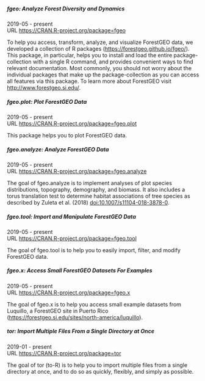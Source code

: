 ##### fgeo: Analyze Forest Diversity and Dynamics

2019-05 - present  
URL <https://CRAN.R-project.org/package=fgeo>  

To help you access, transform, analyze, and visualize ForestGEO data, we developed a collection of R packages (<https://forestgeo.github.io/fgeo/>). This package, in particular, helps you to install and load the entire package-collection with a single R command, and provides convenient ways to find relevant documentation. Most commonly, you should not worry about the individual packages that make up the package-collection as you can access all features via this package. To learn more about ForestGEO visit <http://www.forestgeo.si.edu/>.

##### fgeo.plot: Plot ForestGEO Data

2019-05 - present  
URL <https://CRAN.R-project.org/package=fgeo.plot>  

This package helps you to plot ForestGEO data.

##### fgeo.analyze: Analyze ForestGEO Data

2019-05 - present  
URL <https://CRAN.R-project.org/package=fgeo.analyze>  

The goal of fgeo.analyze is to implement analyses of plot species distributions, topography, demography, and biomass. It also includes a torus translation test to determine habitat associations of tree species as described by Zuleta et al. (2018) <doi:10.1007/s11104-018-3878-0>.

##### fgeo.tool: Import and Manipulate ForestGEO Data

2019-05 - present  
URL <https://CRAN.R-project.org/package=fgeo.tool>  

The goal of fgeo.tool is to help you to easily import, filter, and modify ForestGEO data.

##### fgeo.x: Access Small ForestGEO Datasets For Examples

2019-05 - present  
URL <https://CRAN.R-project.org/package=fgeo.x>  

The goal of fgeo.x is to help you access small example datasets from Luquillo, a ForestGEO site in Puerto Rico (<https://forestgeo.si.edu/sites/north-america/luquillo>).

##### tor: Import Multiple Files From a Single Directory at Once

2019-01 - present  
URL <https://CRAN.R-project.org/package=tor>  

The goal of tor (to-R) is to help you to import multiple files from a single directory at once, and to do so as quickly, flexibly, and simply as possible.
